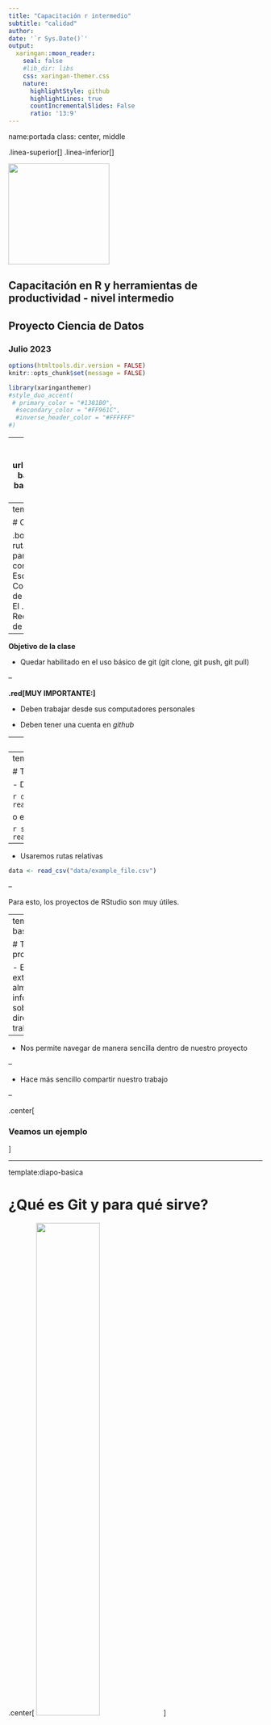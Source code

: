 ```yaml
---
title: "Capacitación r intermedio"
subtitle: "calidad"
author: 
date: '`r Sys.Date()`'
output:
  xaringan::moon_reader:
    seal: false
    #lib_dir: libs
    css: xaringan-themer.css
    nature:
      highlightStyle: github
      highlightLines: true
      countIncrementalSlides: False
      ratio: '13:9'
---
```



name:portada
class: center, middle

.linea-superior[]
.linea-inferior[]


<img src="imagenes/logo_portada2.png" width="200" />


## Capacitación en R y herramientas de productividad - nivel intermedio

## Proyecto Ciencia de Datos

### Julio 2023


```r
options(htmltools.dir.version = FALSE)
knitr::opts_chunk$set(message = FALSE) 
```

```r
library(xaringanthemer)
#style_duo_accent(
 # primary_color = "#1381B0",
  #secondary_color = "#FF961C",
  #inverse_header_color = "#FFFFFF"
#)
```



---
name:diapo-basica
background-image: url("imagenes/fondo2.PNG")
background-size: contain;
background-position: 100% 0%

---
template:diapo-basica



# Contenidos de la clase


.body2[- Proyectos de R y rutas relativas
- ¿Qué es Git y para qué sirve?
- Principales conceptos asociados a Git
- Esquema de trabajo en git
- Conflictos de merge
- Árbol de commits
- Uso de ramas
- El .gitignore
- Recomendaciones sobre uso de git]

--

**Objetivo de la clase**

- Quedar habilitado en el uso básico de git (git clone, git push, git pull)

--

**.red[MUY IMPORTANTE:]** 

- Deben trabajar desde sus computadores personales

- Deben tener una cuenta en *github*

---
template:diapo-basica



# Problema de las rutas

Existen varias razones para no usar rutas absolutas:

- Dificultan el trabajo colaborativo

- Hacen más difícil la reproducibilidad

- Son un escollo al momento de compartir nuestro trabajo 

---
template:diapo-basica



# Trabajo con proyectos

- Durante este curso evitaremos el uso de rutas absolutas, como

```r
data <- read_csv("/home/klaus/ine/capacitaciones/r_intermedio/0_intro_git/data/example_file.csv")
```

o esto...

```r
setwd("/home/klaus/ine/capacitaciones/r_intermedio/0_intro_git/data")
data <- read_csv("example_file.csv")
```

--

- Usaremos rutas relativas 

```r
data <- read_csv("data/example_file.csv")
```

--

Para esto, los proyectos de RStudio son muy útiles. 

---
template:diapo-basica



# Trabajo con proyectos

- El archivo con extensión .Rproj almacena información sobre el directorio de trabajo

--

- Nos permite navegar de manera sencilla dentro de nuestro proyecto

--

- Hace más sencillo compartir nuestro trabajo 


--

.center[

<!-- EJERCICIO 0 -->
### Veamos un ejemplo
]



---

template:diapo-basica



# ¿Qué es Git y para qué sirve?

.center[
<img src="imagenes/documento_final.gif" width="50%" />
]


---

template:diapo-basica



# ¿Qué es Git y para qué sirve?

Es un sistema de control de versiones (VCS): nos dice quién hizo qué y cuándo en  nuestro proyecto  

Permite que varias personas trabajen en un mismo proyecto sin molestarse unos a otros

Funciona como una máquina del tiempo 

- Cada cierto tiempo sacamos una "foto" de todos los archivos del proyecto

- Estas fotos no desaparecen

- Siempre es posible volver a una foto anterior

Nos protege:

- De nuestra propia estupidez

- De fallas en el disco duro (podemos sincronizar nuestros cambios en la nube)

.center[
<img src="imagenes/git.png" width="140" />
]


---

template:diapo-basica



# ¿Qué es Git y para qué sirve?


.pull-center[
<img src="imagenes/esquema_reproducibilidad.png" width="800" />
]


Nos acercamos a la reproducibilidad

--

Aún nos falta manejar las dependencias 


---
template:diapo-basica



# Principales conceptos

Git nos permite navegar de manera "sencilla" por las distintas versiones de un archivo

.center[
<img src="imagenes/diagrama.png" width="300" />
]

--

### Podemos rastrear dónde y cuándo se producen los errores

.center[
<img src="imagenes/pikachu.png" width="250" />
]



---

template:diapo-basica



# Estados en Git

.center[
<img src="imagenes/estados-git.png" width="500" />
]

Tenemos 3 estados para nuestros archivos:

- Modificado

- "En escena" (*staging area*)

- Confirmado o comprometido (*committed*)

---

template:diapo-basica



# Principales conceptos

Ciclos sucesivos de *modificar, poner en escena y confirmar* van generando el historial de cambios de nuestro repositorio

--

Cada _commit_ es una foto del estado de nuestros archivos a la que podemos acceder cuando queramos

--

- **NO** podemos acceder a estados intermedios entre dos _commit_

--

- Queremos hacer _commit_ frecuentemente y con un número de cambios manejable

--

Si quiero trabajar de manera individual, no necesito más que lo que hemos visto hasta ahora

--

**¿Qué pasa si necesito trabajar con más personas?**



---

template:diapo-basica



# Principales conceptos

.center[
<img src="imagenes/diagrama-git.png" width="600" />
]

--

### Git puede funcionar sin problemas de manera local

--

### Gitlab, Github, etc se usan para trabajar con más personas


---

template:diapo-basica



# Principales conceptos

.center[
<img src="imagenes/flujo_git.png" width="55%" />
]


.right[ <font size="2"> Ilustración por Allison Horst, https://allisonhorst.com/git-github</font> ]


---
template:diapo-basica



# Repositorio remoto

.center[
<img src="imagenes/diagrama-colaborativo.png" width="600" />
]

--

### Varias personas aportan a un mismo repositorio


.pull-left[
<img src="imagenes/logos.png" width="400" />
]

--

.pull-right[
<img src="imagenes/logo_distinto.png" width="700" />
]



---
template:diapo-basica



# Esquema de trabajo en Git


.center[
<img src="https://i.gifer.com/2DAN.gif" width="450" />
]



Los commit nos permiten sujetarnos a la roca 

--

En terreno peligroso, es mejor hacer más commits.  

--

Si nos caemos, tendremos un punto del cual sujetarnos



---
template:diapo-basica



# Esquema de trabajo en Git

Luego de hacer nuestros _commit_, usualmente vamos a querer enviarlos al repositorio
remoto para que el resto pueda verlos a través de un _push_

--

Antes de hacer un _push_, es necesario actualizar nuestro proyecto con los cambios que otros/as colegas puedan haber realizado desde la última vez que nos sincronizamos con el repositorio remoto. Para esto, usamos `git pull`

--

Si es que fue posible traer los cambios remotos **sin problemas** y teniendo seguridad que nuestro código funciona, procedemos a empujar nuestros cambios con un `git push`

--

Por lo tanto, el flujo normal de trabajo es siempre:



## commit - pull - push

--

<div style="float: left;">
<img src="imagenes/no_olvidar.png" width="65%"  />
</div>



--

<!--  EJERCICIO 1 -->

**Probemos nuestro primer flujo `git`! ** 


---
template: diapo-basica

# ¿Sin problemas?

Al hacer `pull` traemos los cambios que han hecho el resto de colegas a nuestro
repositorio local y `git` trata de incorporarlo con los `commit` que hemos realizado
desde la última vez que hicimos `pull`. A esto se le llama `merge`.

--

Si los cambios que existen en nuestros `commit` no tienen intersección con los de
los `commit` de nuestros colegas, no habrá problema. Dos casos:

--

- Cambios en archivos diferentes

--

- Cambios en el mismo archivo, pero distintas líneas

--

Ahora, si nuestros `commit` y algún `commit` recibido en el `pull` cambian la misma
línea de un archivo, tendremos .red[problemas]: un conflicto de _merge_.

--

.center[
<img src="imagenes/git_merge.gif" width="35%" />
]

--

<!-- EJERCICIO 2 -->
**Probemos cómo generar y resolver un conflicto de merge**

---
template:diapo-basica

# Conflicto de merge

<div style="float: left;">
<img src="imagenes/merge_conflict1.png" width="90%" />
</div>


<-- Su script se verá similar a esto

--



Básicamente `git` nos muestra cómo están las líneas que tienen cambios simultáneos en nuestro repositorio y en el script en el repositorio remoto. 

Aquí debemos editar el script para que quede funcional, de acuerdo a los objetivos del proyecto y del script. Para esto no existe receta, podrían mantenerse ambos cambios, uno de los dos o ninguno:

--

.center[
<img src="imagenes/merge_conflict2.png" width="85%" />
]

--

Luego de editar el script, es necesario realizar un `commit` y luego un `push` con lo que se soluciona el conflicto de `merge`.

--

**Nota importante:** cuando hacemos un `pull` con conflicto de `merge`, nos aparecerán todos los cambios al repositorio que ha habido desde la última vez que hicimos `pull`  en la pestaña Git. Solo debemos preocuparnos por los archivos que aparezcan con un símbolo de “U”, que implican que ese archivo específico tiene conflicto de merge.


---
template:diapo-basica

# Conflicto de merge

Ejemplo de lo anterior:

.center[
<img src="imagenes/merge_conflict3.png" width="85%" />
]

La terminal también nos indicará los archivos con conflicto:

.center[
<img src="imagenes/merge_conflict4.png" width="85%" />
]

---
template:diapo-basica

# El árbol de commits


<div style="float: right;">
<img src="imagenes/arbol_commit1.gif" width="80%" />
</div>


.texto-chico[El árbol de commits es una representación visual de la historia de nuestro proyecto.]

--

.texto-chico[Nos muestra cada commit, nos permite acceder a sus contenidos y nos muestra dónde nos encontramos actualmente en la historia del árbol y dónde se encuentran las otras ramas, en caso de existir.] 

--

.texto-chico[**¿Qué es una rama?** ]
--
.texto-chico[Simplemente es un puntero a un `commit` específico, que contiene la información de sus ancestros. ]





---
template:diapo-basica

# El árbol de commits


<div style="float: right;">
<img src="imagenes/arbol_commit2.gif" width="80%" />
</div>


.texto-chico[El árbol de commits es una representación visual de la historia de nuestro proyecto.]



.texto-chico[Nos muestra cada commit, nos permite acceder a sus contenidos y nos muestra dónde nos encontramos actualmente en la historia del árbol y dónde se encuentran las otras ramas, en caso de existir.] 



.texto-chico[**¿Qué es una rama?** ]
.texto-chico[Simplemente es un puntero a un `commit` específico, que contiene la información de sus ancestros. ]


.texto-chico[ Si nos encontramos parados en una rama y realizamos un `commit` el puntero de la rama se moverá al commit más reciente.]



---
template:diapo-basica

# El árbol de commits



<div style="float: right;">
<img src="imagenes/arbol_commit3.gif" width="80%" />
</div>


.texto-chico[El árbol de commits es una representación visual de la historia de nuestro proyecto.]



.texto-chico[Nos muestra cada commit, nos permite acceder a sus contenidos y nos muestra dónde nos encontramos actualmente en la historia del árbol y dónde se encuentran las otras ramas, en caso de existir.] 



.texto-chico[**¿Qué es una rama?** ]
.texto-chico[Simplemente es un puntero a un `commit` específico, que contiene la información de sus ancestros. ]


.texto-chico[ Si nos encontramos parados en una rama y realizamos un `commit` el puntero de la rama se moverá al commit más reciente.]

.texto-chico[La rama principal se llama main o master, que aloja la versión oficial de nuestro proyecto, pero podemos crear tantas como queramos]
---
template:diapo-basica

# El árbol de commits



<div style="float: right;">
<img src="imagenes/arbol_commit4.gif" width="80%" />
</div>


.texto-chico[El árbol de commits es una representación visual de la historia de nuestro proyecto.]



.texto-chico[Nos muestra cada commit, nos permite acceder a sus contenidos y nos muestra dónde nos encontramos actualmente en la historia del árbol y dónde se encuentran las otras ramas, en caso de existir.] 



.texto-chico[**¿Qué es una rama?** ]
.texto-chico[Simplemente es un puntero a un `commit` específico, que contiene la información de sus ancestros. ]


.texto-chico[ Si nos encontramos parados en una rama y realizamos un `commit` el puntero de la rama se moverá al commit más reciente.]

.texto-chico[La rama principal se llama main o master, que aloja la versión oficial de nuestro proyecto, pero podemos crear tantas como queramos]

.texto-chico[Todo software presenta alguna forma de acceder a este árbol; en el caso de Rstudio nos da acceso en Tools -> Version control -> History.]

--

**¡Veamos el árbol de _commits_ de nuestro proyecto actual!**



---
template:diapo-basica

# Trabajando con ramas

Es la forma más segura de trabajar en git: nuestro trabajo no tocará la rama principal hasta que lo decidamos

--

Cada desarrollador puede trabajar en una rama independiente, sin molestar a los demás

--

En proyectos grandes, los desarrolladores **en general** no tienen permiso para empujar directamente a la rama main/master, tienen que "pedir permiso" para hacerlo 

--

Existe un administrador encargado de revisar y unir (`merge`) las contribuciones a la rama central

- Decide si el aporte debe incorporarse 

- Resuelve conflictos

--

Por ahora nos centraremos en el caso básico en que tenemos total libertad de hacer
`commit`, `push` y `pull`

--

**¡Creemos nuestras primeras ramas!**

---
template:diapo-basica



# El .gitignore

Cuando trabajamos con repositorios remotos, muchas veces existen archivos que queremos mantener solo en nuestro computador o que no son realmente compatibles con un repositorio git, por lo que no queremos subirlos a la nube:


<div style="float: right;">
<img src="imagenes/gitignore.png" width="90%" />
</div>

--

- Archivos que no son pertinentes al objetivo del proyecto.

--

- Archivos temporales y de caché.

--

- Archivos personales (por ejemplo, .Rprofile, scripts de pruebas).

--

- Archivos muy grandes (por ejemplo, tablas de datos pesadas).

--

Estos los anotamos en el archivo .gitignore, que es un archivo de texto simple.

--

**Importante:** .gitignore tiene algunas notaciones particulares, pero lo más relevante es que  el * sirve como comodín

--

**¡Hagamos pruebas de uso del .gitignore!** 


---
template:diapo-basica



# Recomendaciones sobre cómo interactuar con git

Revisamos cómo interactuar con git a través de la terminal y RStudio

--

**¿Cuál es mejor?** 
--
No hay una respuesta correcta, depende de cada persona. La botonera es más sencilla, pero, por lo mismo, más incompleta y menos transparente.

--

Recomendación general: si es que les acomoda, para operaciones más sencillas (`add`, `commit`, `push`, `pull`), la botonera de RStudio basta. Si queremos dar un uso más avanzado, la terminal puede darnos más control.

--

Existen alternativas intermedias como GitKraken, que proporcionan una interfaz de usuario enfocada en git, permitiendo más operaciones que las posibles en la botonera de RStudio. Tarea para la casa.

---

template:diapo-basica



# Torpedo

**git add .**: poner todo en escena

**git commit -m "mensaje personalizado"**: confirmar cambios

**git push nombre_rama**: empujar a rama remota

**git clone url_repositorio**: clonar un repositorio

**git pull nombre_rama**: traer cosas del repositorio

**git checkout nombre_rama**: ir a una rama

**git branch**: ver todas las ramas

**git branch nombre_rama**: crear una rama




---
template:diapo-basica



# Material de consulta

[Guía muy completa en español](https://git-scm.com/book/es/v2)

[Git con enfoque en R](https://happygitwithr.com/)


---

template: portada



